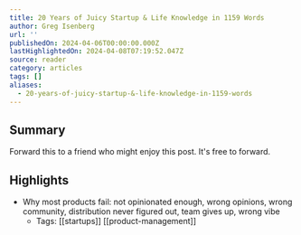 ```yaml
---
title: 20 Years of Juicy Startup & Life Knowledge in 1159 Words
author: Greg Isenberg
url: ''
publishedOn: 2024-04-06T00:00:00.000Z
lastHighlightedOn: 2024-04-08T07:19:52.047Z
source: reader
category: articles
tags: []
aliases:
  - 20-years-of-juicy-startup-&-life-knowledge-in-1159-words
---
```

## Summary

Forward this to a friend who might enjoy this post. It's free to forward.

## Highlights
- Why most products fail: not opinionated enough, wrong opinions, wrong community, distribution never figured out, team gives up, wrong vibe
    - Tags: [[startups]] [[product-management]]
